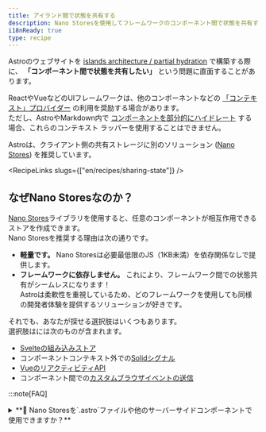 ```yaml
---
title: アイランド間で状態を共有する
description: Nano Storesを使用してフレームワークのコンポーネント間で状態を共有する方法を学びます。
i18nReady: true
type: recipe
---
```



Astroのウェブサイトを [islands architecture / partial hydration](/en/concepts/islands/) で構築する際に、 **「コンポーネント間で状態を共有したい」** という問題に直面することがあります。

ReactやVueなどのUIフレームワークは、他のコンポーネントなどの [「コンテキスト」プロバイダー](https://react.dev/learn/passing-data-deeply-with-context) の利用を奨励する場合があります。   
ただし、AstroやMarkdown内で [コンポーネントを部分的にハイドレート](/en/guides/framework-components/#hydrating-interactive-components) する場合、これらのコンテキスト ラッパーを使用することはできません。

Astroは、クライアント側の共有ストレージに別のソリューション ([Nano Stores](https://github.com/nanostores/nanostores)) を推奨しています。

<RecipeLinks slugs={["en/recipes/sharing-state"]} />

## なぜNano Storesなのか？

[Nano Stores](https://github.com/nanostores/nanostores)ライブラリを使用すると、任意のコンポーネントが相互作用できるストアを作成できます。   
Nano Storesを推奨する理由は次の通りです。
- **軽量です。** Nano Storesは必要最低限のJS（1KB未満）を依存関係なしで提供します。
- **フレームワークに依存しません。** これにより、フレームワーク間での状態共有がシームレスになります！   
  Astroは柔軟性を重視しているため、どのフレームワークを使用しても同様の開発者体験を提供するソリューションが好きです。

それでも、あなたが探せる選択肢はいくつもあります。   
選択肢はには次のものが含まれます。
- [Svelteの組み込みストア](https://svelte.dev/tutorial/writable-stores)
- コンポーネントコンテキスト外での[Solidシグナル](https://www.solidjs.com/docs/latest)
- [VueのリアクティビティAPI](https://vuejs.org/guide/scaling-up/state-management.html#simple-state-management-with-reactivity-api)
- コンポーネント間での[カスタムブラウザイベントの送信](https://developer.mozilla.org/en-US/docs/Web/Events/Creating_and_triggering_events)

:::note[FAQ]

<details>
<summary>**🙋 Nano Storesを`.astro`ファイルや他のサーバーサイドコンポーネントで使用できますか？**</summary>
Nano Storesは `<script>` タグ内で [`.astro` コンポーネント間での状態を共有する](/en/recipes/sharing-state/) ことができます。   
ただし、次の制限があるため、サーバーサイドコンポーネントのフロントマターでNano Storesを使用することは推奨されません。

- `.astro`ファイルや [ノンハイドレート コンポーネント](/en/guides/framework-components/#hydrating-interactive-components) からストアに書き込んでも、 [クライアントサイドコンポーネント](/en/reference/directives-reference/#client-directives) が受け取る値には影響しません。
- Nano Storeをクライアントサイドコンポーネントに "prop"として渡すことはできません。
- Astroコンポーネントは再レンダリングされないため、`.astro`ファイルからの変更を保存するようにサブスクライブすることはできません。

これらの制限を理解した上で使用する必要がある場合は、Nano Storesを試してみてください！   
Nano Storesは **クライアント** の変更に反応するように構築されているので注意してください。

</details>

<details>
<summary>**🙋 SvelteストアはNano Storesとどう比較されますか？**</summary>

**Nano Storesと[Svelteストア](https://svelte.dev/tutorial/writable-stores)は非常に似ています！** 実際、[Nano StoresはSvelteストアで使用されるのと同じ`$`ショートカット](https://github.com/nanostores/nanostores#svelte)をサブスクリプションに使用できます。

サードパーティのライブラリを避けたい場合は、[Svelteストア](https://svelte.dev/tutorial/writable-stores)が優れたアイランド間のコミュニケーションツールになります。

それでも、次のような理由であれば、Nano Storesの方がいいかもしれません。   
a) ["objects"](https://github.com/nanostores/nanostores#maps)や[async state](https://github.com/nanostores/nanostores#lazy-stores)用のアドオンが好きな場合   
b) Svelteと他のUIフレームワーク（PreactやVueなど）間で通信したい場合

</details>

<details>
<summary>**🙋 SolidシグナルはNano Storesとどう比較されますか？**</summary>

Solidを使用した際に、[signals](https://www.solidjs.com/docs/latest#createsignal)や[stores](https://www.solidjs.com/docs/latest#createstore)をコンポーネントの外に移動してみたことがあるかもしれません。
これは、Solidのアイランド間で状態を共有する素晴らしい方法です！
共有ファイルからシグナルをエクスポートしてみましょう。

```js
// sharedStore.js
import { createSignal } from 'solid-js';

export const sharedCount = createSignal(0);
```
...そして、この`sharedCount`をインポートするすべてのコンポーネントは同じ状態を共有します。
この方法はうまく機能しますが、次のような理由であれば、Nano Storesの方がいいかもしれません。   
a) ["objects"](https://github.com/nanostores/nanostores#maps)や[async state](https://github.com/nanostores/nanostores#lazy-stores)用のアドオンが好きな場合   
b) Solidと他のUIフレームワーク（PreactやVueなど）間で通信したい場合
</details>
:::

## Nano Storesのインストール

使い始めるには、Nano Storesと、お好みのUIフレームワーク用のヘルパーパッケージをインストールしてください。

<UIFrameworkTabs>
  <Fragment slot="preact">
  ```shell
  npm install nanostores @nanostores/preact
  ```
  </Fragment>
  <Fragment slot="react">
  ```shell
  npm install nanostores @nanostores/react
  ```
  </Fragment>
  <Fragment slot="solid">
  ```shell
  npm install nanostores @nanostores/solid
  ```
  </Fragment>
  <Fragment slot="svelte">
  ```shell
  npm install nanostores
  ```
  :::note
  ヘルパーパッケージはありません！Nano Storesは標準的なSvelteストアと同様に使用できます。
  :::
  </Fragment>
  <Fragment slot="vue">
  ```shell
  npm install nanostores @nanostores/vue
  ```
  </Fragment>
  <Fragment slot="lit">
  ```shell
  npm install nanostores @nanostores/lit
  ```
  </Fragment>
</UIFrameworkTabs>

ここから[Nano Stores使用ガイド](https://github.com/nanostores/nanostores#guide)に遷移するか、以下の例に従って進めてください！

## 使用例 - eコマースのカートフライアウト

簡単なeコマースインターフェースを構築するとしましょう。   
以下の3つのインタラクティブな要素があります。
- 「カートに追加」送信フォーム
- カートに追加されたアイテムを表示するフライアウトメニュー
- カートフライアウトメニューのトグル

<LoopingVideo sources={[{ src: '/videos/stores-example.mp4', type: 'video/mp4' }]} />

_[**完成した例**](https://github.com/withastro/astro/tree/main/examples/with-nanostores) をあなたのマシンやオンラインでStackBlitzを介して試してみてください。_

あなたの基本的なAstroファイルは次のようになります。

```astro
---
// src/pages/index.astro
import CartFlyoutToggle from '../components/CartFlyoutToggle';
import CartFlyout from '../components/CartFlyout';
import AddToCartForm from '../components/AddToCartForm';
---

<!DOCTYPE html>
<html lang="en">
<head>...</head>
<body>
  <header>
    <nav>
      <a href="/">Astro storefront</a>
      <CartFlyoutToggle client:load />
    </nav>
  </header>
  <main>
    <AddToCartForm client:load>
    <!-- ... -->
    </AddToCartForm>
  </main>
  <CartFlyout client:load />
</body>
</html>
```

### 「atoms」を使用する

`CartFlyoutToggle`がクリックされたときに`CartFlyout`を開くようにしましょう。

まず、新しいJSまたはTSファイルを作成して、ストアを含めます。   
このために["atoms"](https://github.com/nanostores/nanostores#atoms)を使用します。

```js
// src/cartStore.js
import { atom } from 'nanostores';

export const isCartOpen = atom(false);
```

次に、このストアを読み取りや書き込みが必要なファイルにインポートします。   
まず、`CartFlyoutToggle`を接続します。

<UIFrameworkTabs>
<Fragment slot="preact">
```jsx
// src/components/CartFlyoutToggle.jsx
import { useStore } from '@nanostores/preact';
import { isCartOpen } from '../cartStore';

export default function CartButton() {
  // `useStore`フックでストアの値を読み取る
  const $isCartOpen = useStore(isCartOpen);
  // インポートされたストアに`.set`を使って書き込む
  return (
    <button onClick={() => isCartOpen.set(!$isCartOpen)}>Cart</button>
  )
}
```
</Fragment>
<Fragment slot="react">
```jsx
// src/components/CartFlyoutToggle.jsx
import { useStore } from '@nanostores/react';
import { isCartOpen } from '../cartStore';

export default function CartButton() {
  // `useStore`フックでストアの値を読み取る
  const $isCartOpen = useStore(isCartOpen);
  // インポートされたストアに`.set`を使って書き込む
  return (
    <button onClick={() => isCartOpen.set(!$isCartOpen)}>Cart</button>
  )
}
```
</Fragment>
<Fragment slot="solid">
```jsx
// src/components/CartFlyoutToggle.jsx
import { useStore } from '@nanostores/solid';
import { isCartOpen } from '../cartStore';

export default function CartButton() {
  // `useStore`フックでストアの値を読み取る
  const $isCartOpen = useStore(isCartOpen);
  // インポートされたストアに`.set`を使って書き込む
  return (
    <button onClick={() => isCartOpen.set(!$isCartOpen())}>Cart</button>
  )
}
```
</Fragment>
<Fragment slot="svelte">
```svelte
<!--src/components/CartFlyoutToggle.svelte-->
<script>
  import { isCartOpen } from '../cartStore';
</script>

<!-- "$"を使用してストアの値を読み取る -->
<button on:click={() => isCartOpen.set(!$isCartOpen)}>Cart</button>
```
</Fragment>
<Fragment slot="vue">
```vue
<!--src/components/CartFlyoutToggle.vue-->
<template>
  <!-- インポートされたストアに`.set`を使って書き込む -->
  <button @click="isCartOpen.set(!$isCartOpen)">Cart</button>
</template>

<script setup>
  import { isCartOpen } from '../cartStore';
  import { useStore } from '@nanostores/vue';

  // `useStore`フックでストアの値を読み取る
  const $isCartOpen = useStore(isCartOpen);
</script>
```
</Fragment>
<Fragment slot="lit">
```ts
// src/components/CartFlyoutToggle.ts
import { LitElement, html } from 'lit';
import { isCartOpen } from '../cartStore';

export class CartFlyoutToggle extends LitElement {
  handleClick() {
    isCartOpen.set(!isCartOpen.get());
  }

  render() {
    return html`
      <button @click="${this.handleClick}">Cart</button>
    `;
  }
}

customElements.define('cart-flyout-toggle', CartFlyoutToggle);
```
</Fragment>
</UIFrameworkTabs>

次に、`CartFlyout`コンポーネントから`isCartOpen`を読み取ります。

<UIFrameworkTabs>
<Fragment slot="preact">
```jsx
// src/components/CartFlyout.jsx
import { useStore } from '@nanostores/preact';
import { isCartOpen } from '../cartStore';

export default function CartFlyout() {
  const $isCartOpen = useStore(isCartOpen);

  return $isCartOpen ? <aside>...</aside> : null;
}
```
</Fragment>
<Fragment slot="react">
```jsx
// src/components/CartFlyout.jsx
import { useStore } from '@nanostores/react';
import { isCartOpen } from '../cartStore';

export default function CartFlyout() {
  const $isCartOpen = useStore(isCartOpen);

  return $isCartOpen ? <aside>...</aside> : null;
}
```
</Fragment>
<Fragment slot="solid">
```jsx
// src/components/CartFlyout.jsx
import { useStore } from '@nanostores/solid';
import { isCartOpen } from '../cartStore';

export default function CartFlyout() {
  const $isCartOpen = useStore(isCartOpen);

  return $isCartOpen() ? <aside>...</aside> : null;
}
```
</Fragment>
<Fragment slot="svelte">
```svelte
<!--src/components/CartFlyout.svelte-->
<script>
  import { isCartOpen } from '../cartStore';
</script>

{#if $isCartOpen}
<aside>...</aside>
{/if}
```
</Fragment>
<Fragment slot="vue">
```vue
<!--src/components/CartFlyout.vue-->
<template>
  <aside v-if="$isCartOpen">...</aside>
</template>

<script setup>
  import { isCartOpen } from '../cartStore';
  import { useStore } from '@nanostores/vue';

  const $isCartOpen = useStore(isCartOpen);
</script>
```
</Fragment>
<Fragment slot="lit">
```ts
// src/components/CartFlyout.ts
import { isCartOpen } from '../cartStore';
import { LitElement, html } from 'lit';
import { StoreController } from '@nanostores/lit';

export class CartFlyout extends LitElement {
  private cartOpen = new StoreController(this, isCartOpen);

  render() {
    return this.cartOpen.value ? html`<aside>...</aside>` : null;
  }
}

customElements.define('cart-flyout', CartFlyout);

```
</Fragment>
</UIFrameworkTabs>

### 「maps」を使用する

:::tip
**[maps](https://github.com/nanostores/nanostores#maps)は、定期的にオブジェクトに書き込みを行う場合に最適な選択肢です！**   
標準の`atom`が提供する`get()`および`set()`ヘルパーに加えて、個々のオブジェクトキーを効率的に更新するための`.setKey()`関数も使用できます。
:::

では、カート内のアイテムを追跡してみましょう。   
重複を避け、「数量」を追跡するために、アイテムのIDをキーとしてカートをオブジェクトとして保存できます。   
これに[maps](https://github.com/nanostores/nanostores#maps)を使用します。

先ほどの`cartStore.js`に`cartItem`ストアを追加しましょう。   
型を定義したい場合はTypeScriptファイルに切り替えることもできます。

<JavascriptFlavorTabs>
  <Fragment slot="js">
  ```js
  // src/cartStore.js
  import { atom, map } from 'nanostores';

  export const isCartOpen = atom(false);

  /**
   * @typedef {Object} CartItem
   * @property {string} id
   * @property {string} name
   * @property {string} imageSrc
   * @property {number} quantity
   */

  /** @type {import('nanostores').MapStore<Record<string, CartItem>>} */
  export const cartItems = map({});
  ```
  </Fragment>
  <Fragment slot="ts">
  ```ts
  // src/cartStore.ts
  import { atom, map } from 'nanostores';

  export const isCartOpen = atom(false);

  export type CartItem = {
    id: string;
    name: string;
    imageSrc: string;
    quantity: number;
  }

  export const cartItems = map<Record<string, CartItem>>({});
  ```
  </Fragment>
</JavascriptFlavorTabs>

次に、コンポーネントが使用できるように`addCartItem`ヘルパーをエクスポートします。
- **アイテムがカートに存在しない場合**、数量1でアイテムを追加します。
- **アイテムがカートに存在する場合**、数量を1つ増やします。

<JavascriptFlavorTabs>
  <Fragment slot="js">
  ```js
  // src/cartStore.js
  ...
  export function addCartItem({ id, name, imageSrc }) {
    const existingEntry = cartItems.get()[id];
    if (existingEntry) {
      cartItems.setKey(id, {
        ...existingEntry,
        quantity: existingEntry.quantity + 1,
      })
    } else {
      cartItems.setKey(
        id,
        { id, name, imageSrc, quantity: 1 }
      );
    }
  }
  ```
  </Fragment>
  <Fragment slot="ts">
  ```ts
  // src/cartStore.ts
  ...
  type ItemDisplayInfo = Pick<CartItem, 'id' | 'name' | 'imageSrc'>;
  export function addCartItem({ id, name, imageSrc }: ItemDisplayInfo) {
    const existingEntry = cartItems.get()[id];
    if (existingEntry) {
      cartItems.setKey(id, {
        ...existingEntry,
        quantity: existingEntry.quantity + 1,
      });
    } else {
      cartItems.setKey(
        id,
        { id, name, imageSrc, quantity: 1 }
      );
    }
  }
  ```
  </Fragment>
</JavascriptFlavorTabs>

:::note
<details>

<summary>**🙋 なぜここで `useStore` ヘルパーではなく `.get()` を使用するのですか？ **</summary>

ここで、React / Preact / Solid / Vue の例で使用した `useStore` ヘルパーの代わりに、`cartItems.get()` を呼び出していることに気づいたかと思います。   
これは、**useStoreはコンポーネントの再レンダリングをトリガーするためのもの**だからです。言い換えると、ストアの値がUIにレンダリングされるときはいつでも `useStore` を使用する必要があります。   
**イベント**（この場合は `addToCart`）がトリガーされたときに値を読み込んでおり、その値をレンダリングしようとしているわけではないので、ここでは `useStore` は必要ありません。
</details>
:::

ストアを設置すれば、フォームが送信されるたびに `AddToCartForm` 内でこの関数を呼び出すことができます。   
また、カートのフライアウトメニューを開き、カートの全体の概要を表示できるようにします。

<UIFrameworkTabs>
<Fragment slot="preact">
```jsx
// src/components/AddToCartForm.jsx
import { addCartItem, isCartOpen } from '../cartStore';

export default function AddToCartForm({ children }) {
  // わかりやすくするためにアイテム情報をハードコーディングします！
  const hardcodedItemInfo = {
    id: 'astronaut-figurine',
    name: 'Astronaut Figurine',
    imageSrc: '/images/astronaut-figurine.png',
  }

  function addToCart(e) {
    e.preventDefault();
    isCartOpen.set(true);
    addCartItem(hardcodedItemInfo);
  }

  return (
    <form onSubmit={addToCart}>
      {children}
    </form>
  )
}
```
</Fragment>
<Fragment slot="react">
```jsx
// src/components/AddToCartForm.jsx
import { addCartItem, isCartOpen } from '../cartStore';

export default function AddToCartForm({ children }) {
  // わかりやすくするためにアイテム情報をハードコーディングします！
  const hardcodedItemInfo = {
    id: 'astronaut-figurine',
    name: 'Astronaut Figurine',
    imageSrc: '/images/astronaut-figurine.png',
  }

  function addToCart(e) {
    e.preventDefault();
    isCartOpen.set(true);
    addCartItem(hardcodedItemInfo);
  }

  return (
    <form onSubmit={addToCart}>
      {children}
    </form>
  )
}
```
</Fragment>
<Fragment slot="solid">
```jsx
// src/components/AddToCartForm.jsx
import { addCartItem, isCartOpen } from '../cartStore';

export default function AddToCartForm({ children }) {
  // わかりやすくするためにアイテム情報をハードコーディングします！
  const hardcodedItemInfo = {
    id: 'astronaut-figurine',
    name: 'Astronaut Figurine',
    imageSrc: '/images/astronaut-figurine.png',
  }

  function addToCart(e) {
    e.preventDefault();
    isCartOpen.set(true);
    addCartItem(hardcodedItemInfo);
  }

  return (
    <form onSubmit={addToCart}>
      {children}
    </form>
  )
}
```
</Fragment>
<Fragment slot="svelte">
```svelte
<!--src/components/AddToCartForm.svelte-->
<form on:submit|preventDefault={addToCart}>
  <slot></slot>
</form>

<script>
  import { addCartItem, isCartOpen } from '../cartStore';

  // わかりやすくするためにアイテム情報をハードコーディングします！
  const hardcodedItemInfo = {
    id: 'astronaut-figurine',
    name: 'Astronaut Figurine',
    imageSrc: '/images/astronaut-figurine.png',
  }

  function addToCart() {
    isCartOpen.set(true);
    addCartItem(hardcodedItemInfo);
  }
</script>
```
</Fragment>
<Fragment slot="vue">
```vue
<!--src/components/AddToCartForm.vue-->
<template>
  <form @submit="addToCart">
    <slot></slot>
  </form>
</template>

<script setup>
  import { addCartItem, isCartOpen } from '../cartStore';

  // わかりやすくするためにアイテム情報をハードコーディングします！
  const hardcodedItemInfo = {
    id: 'astronaut-figurine',
    name: 'Astronaut Figurine',
    imageSrc: '/images/astronaut-figurine.png',
  }

  function addToCart(e) {
    e.preventDefault();
    isCartOpen.set(true);
    addCartItem(hardcodedItemInfo);
  }
</script>
```
</Fragment>
<Fragment slot="lit">
```ts
// src/components/AddToCartForm.ts
import { LitElement, html } from 'lit';
import { isCartOpen, addCartItem } from '../cartStore';

export class AddToCartForm extends LitElement {
  static get properties() {
    return {
      item: { type: Object },
    };
  }

  constructor() {
    super();
    this.item = {};
  }

  addToCart(e) {
    e.preventDefault();
    isCartOpen.set(true);
    addCartItem(this.item);
  }

  render() {
    return html`
      <form @submit="${this.addToCart}">


        <slot></slot>
      </form>
    `;
  }
}
customElements.define('add-to-cart-form', AddToCartForm);
```
</Fragment>
</UIFrameworkTabs>

最後に、カートアイテムを `CartFlyout` 内にレンダリングします。

<UIFrameworkTabs>
<Fragment slot="preact">
```jsx
// src/components/CartFlyout.jsx
import { useStore } from '@nanostores/preact';
import { isCartOpen, cartItems } from '../cartStore';

export default function CartFlyout() {
  const $isCartOpen = useStore(isCartOpen);
  const $cartItems = useStore(cartItems);

  return $isCartOpen ? (
    <aside>
      {Object.values($cartItems).length ? (
        <ul>
          {Object.values($cartItems).map(cartItem => (
            <li>
              <img src={cartItem.imageSrc} alt={cartItem.name} />
              <h3>{cartItem.name}</h3>
              <p>Quantity: {cartItem.quantity}</p>
            </li>
          ))}
        </ul>
      ) : <p>Your cart is empty!</p>}
    </aside>
  ) : null;
}
```
</Fragment>
<Fragment slot="react">
```jsx
// src/components/CartFlyout.jsx
import { useStore } from '@nanostores/react';
import { isCartOpen, cartItems } from '../cartStore';

export default function CartFlyout() {
  const $isCartOpen = useStore(isCartOpen);
  const $cartItems = useStore(cartItems);

  return $isCartOpen ? (
    <aside>
      {Object.values($cartItems).length ? (
        <ul>
          {Object.values($cartItems).map(cartItem => (
            <li>
              <img src={cartItem.imageSrc} alt={cartItem.name} />
              <h3>{cartItem.name}</h3>
              <p>Quantity: {cartItem.quantity}</p>
            </li>
          ))}
        </ul>
      ) : <p>Your cart is empty!</p>}
    </aside>
  ) : null;
}
```
</Fragment>
<Fragment slot="solid">
```jsx
// src/components/CartFlyout.jsx
import { useStore } from '@nanostores/solid';
import { isCartOpen, cartItems } from '../cartStore';

export default function CartFlyout() {
  const $isCartOpen = useStore(isCartOpen);
  const $cartItems = useStore(cartItems);

  return $isCartOpen() ? (
    <aside>
      {Object.values($cartItems()).length ? (
        <ul>
          {Object.values($cartItems()).map(cartItem => (
            <li>
              <img src={cartItem.imageSrc} alt={cartItem.name} />
              <h3>{cartItem.name}</h3>
              <p>Quantity: {cartItem.quantity}</p>
            </li>
          ))}
        </ul>
      ) : <p>Your cart is empty!</p>}
    </aside>
  ) : null;
}
```
</Fragment>
<Fragment slot="svelte">
```svelte
<!--src/components/CartFlyout.svelte-->
<script>
  import { isCartOpen, cartItems } from '../cartStore';
</script>

{#if $isCartOpen}
  {#if Object.values($cartItems).length}
    <aside>
      {#each Object.values($cartItems) as cartItem}
      <li>
        <img src={cartItem.imageSrc} alt={cartItem.name} />
        <h3>{cartItem.name}</h3>
        <p>Quantity: {cartItem.quantity}</p>
      </li>
      {/each}
    </aside>
  {:else}
    <p>Your cart is empty!</p>
  {/if}
{/if}
```
</Fragment>
<Fragment slot="vue">
```vue
<!--src/components/CartFlyout.vue-->
<template>
  <aside v-if="$isCartOpen">
    <ul v-if="Object.values($cartItems).length">
      <li v-for="cartItem in Object.values($cartItems)" v-bind:key="cartItem.name">
        <img :src=cartItem.imageSrc :alt=cartItem.name />
        <h3>{{cartItem.name}}</h3>
        <p>Quantity: {{cartItem.quantity}}</p>
      </li>
    </ul>
    <p v-else>Your cart is empty!</p>
  </aside>
</template>

<script setup>
  import { cartItems, isCartOpen } from '../cartStore';
  import { useStore } from '@nanostores/vue';

  const $isCartOpen = useStore(isCartOpen);
  const $cartItems = useStore(cartItems);
</script>
```
</Fragment>
<Fragment slot="lit">
```ts
// src/components/CartFlyout.ts
import { LitElement, html } from 'lit';
import { isCartOpen, cartItems } from '../cartStore';
import { StoreController } from '@nanostores/lit';

export class CartFlyoutLit extends LitElement {
  private cartOpen = new StoreController(this, isCartOpen);
  private getCartItems = new StoreController(this, cartItems);

  renderCartItem(cartItem) {
    return html`
      <li>
        <img src="${cartItem.imageSrc}" alt="${cartItem.name}" />
        <h3>${cartItem.name}</h3>
        <p>Quantity: ${cartItem.quantity}</p>
      </li>
    `;
  }

  render() {
    return this.cartOpen.value
      ? html`
          <aside>
            ${
              Object.values(this.getCartItems.value).length
                ? html`
                  <ul>
                    ${Object.values(this.getCartItems.value).map((cartItem) =>
                      this.renderCartItem(cartItem)
                    )}
                  </ul>
                `
                : html`<p>Your cart is empty!</p>`
            }
          </aside>
        `
      : null;
  }
}

customElements.define('cart-flyout', CartFlyoutLit);
```
</Fragment>
</UIFrameworkTabs>

これで、銀河系で最小のJSバンドルを持つ完全にインタラクティブなeコマースのサンプルが完成しました 🚀

[**完成した例を試してみてください**](https://github.com/withastro/astro/tree/main/examples/with-nanostores) 自分のマシンまたはStackBlitzでオンラインで試してみましょう！

